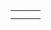 {{en/Scenarios by size}}

{|
|-
|style="border:none;background:white"|
{{:Scenario:Italy}}

|style="border:none;background:white"|
{{:Scenario:Snowy Highlands}}

|style="border:none;background:white"|
{{:Scenario:Europe}}

|-
|style="border:none;background:white"|
{{:Scenario:United Kingdom}}

|style="border:none;background:white"|
{{Scenario:CarstsMonsterScenario_v3}}

|}